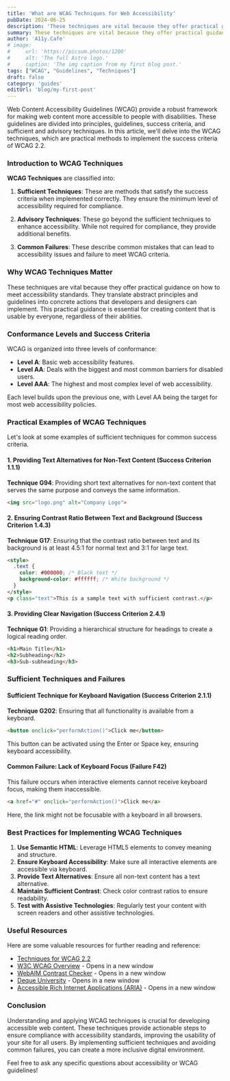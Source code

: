 ```yaml
---
title: 'What are WCAG Techniques for Web Accessibility'
pubDate: 2024-06-25
description: 'These techniques are vital because they offer practical guidance on how to meet accessibility standards. '
summary: These techniques are vital because they offer practical guidance on how to meet accessibility standards. They translate abstract principles and guidelines into concrete actions that developers and designers can implement. This practical guidance is essential for creating content that is usable by everyone, regardless of their abilities.
author: 'A11y.Cafe'
# image:
#     url: 'https://picsum.photos/1200'
#     alt: 'The full Astro logo.'
#     caption: 'The img caption from my first blog post.'
tags: ["WCAG", "Guidelines", "Techniques"]
draft: false
category: 'guides'
editUrl: 'blog/my-first-post'
---
```


Web Content Accessibility Guidelines (WCAG) provide a robust framework for making web content more accessible to people with disabilities. These guidelines are divided into principles, guidelines, success criteria, and sufficient and advisory techniques. In this article, we'll delve into the WCAG techniques, which are practical methods to implement the success criteria of WCAG 2.2.

### Introduction to WCAG Techniques

**WCAG Techniques** are classified into:

1. **Sufficient Techniques**: These are methods that satisfy the success criteria when implemented correctly. They ensure the minimum level of accessibility required for compliance.

2. **Advisory Techniques**: These go beyond the sufficient techniques to enhance accessibility. While not required for compliance, they provide additional benefits.

3. **Common Failures**: These describe common mistakes that can lead to accessibility issues and failure to meet WCAG criteria.

### Why WCAG Techniques Matter

These techniques are vital because they offer practical guidance on how to meet accessibility standards. They translate abstract principles and guidelines into concrete actions that developers and designers can implement. This practical guidance is essential for creating content that is usable by everyone, regardless of their abilities.

### Conformance Levels and Success Criteria

WCAG is organized into three levels of conformance:

- **Level A**: Basic web accessibility features.
- **Level AA**: Deals with the biggest and most common barriers for disabled users.
- **Level AAA**: The highest and most complex level of web accessibility.

Each level builds upon the previous one, with Level AA being the target for most web accessibility policies.

### Practical Examples of WCAG Techniques

Let's look at some examples of sufficient techniques for common success criteria.

#### 1. Providing Text Alternatives for Non-Text Content (Success Criterion 1.1.1)

**Technique G94**: Providing short text alternatives for non-text content that serves the same purpose and conveys the same information.

```html
<img src="logo.png" alt="Company Logo">
```

#### 2. Ensuring Contrast Ratio Between Text and Background (Success Criterion 1.4.3)

**Technique G17**: Ensuring that the contrast ratio between text and its background is at least 4.5:1 for normal text and 3:1 for large text.

```html
<style>
  .text {
    color: #000000; /* Black text */
    background-color: #ffffff; /* White background */
  }
</style>
<p class="text">This is a sample text with sufficient contrast.</p>
```

#### 3. Providing Clear Navigation (Success Criterion 2.4.1)

**Technique G1**: Providing a hierarchical structure for headings to create a logical reading order.

```html
<h1>Main Title</h1>
<h2>Subheading</h2>
<h3>Sub-subheading</h3>
```

### Sufficient Techniques and Failures

#### Sufficient Technique for Keyboard Navigation (Success Criterion 2.1.1)

**Technique G202**: Ensuring that all functionality is available from a keyboard.

```html
<button onclick="performAction()">Click me</button>
```

This button can be activated using the Enter or Space key, ensuring keyboard accessibility.

#### Common Failure: Lack of Keyboard Focus (Failure F42)

This failure occurs when interactive elements cannot receive keyboard focus, making them inaccessible.

```html
<a href="#" onclick="performAction()">Click me</a>
```

Here, the link might not be focusable with a keyboard in all browsers.

### Best Practices for Implementing WCAG Techniques

1. **Use Semantic HTML**: Leverage HTML5 elements to convey meaning and structure.
2. **Ensure Keyboard Accessibility**: Make sure all interactive elements are accessible via keyboard.
3. **Provide Text Alternatives**: Ensure all non-text content has a text alternative.
4. **Maintain Sufficient Contrast**: Check color contrast ratios to ensure readability.
5. **Test with Assistive Technologies**: Regularly test your content with screen readers and other assistive technologies.

### Useful Resources

Here are some valuable resources for further reading and reference:

- <a href="https://www.w3.org/WAI/WCAG22/Techniques/" target="_blank">Techniques for WCAG 2.2</a>
- [W3C WCAG Overview](https://www.w3.org/WAI/standards-guidelines/wcag/) - Opens in a new window
- [WebAIM Contrast Checker](https://webaim.org/resources/contrastchecker/) - Opens in a new window
- [Deque University](https://www.deque.com/axe/axe-for-web/) - Opens in a new window
- [Accessible Rich Internet Applications (ARIA)](https://www.w3.org/WAI/standards-guidelines/aria/) - Opens in a new window

### Conclusion

Understanding and applying WCAG techniques is crucial for developing accessible web content. These techniques provide actionable steps to ensure compliance with accessibility standards, improving the usability of your site for all users. By implementing sufficient techniques and avoiding common failures, you can create a more inclusive digital environment.

Feel free to ask any specific questions about accessibility or WCAG guidelines!